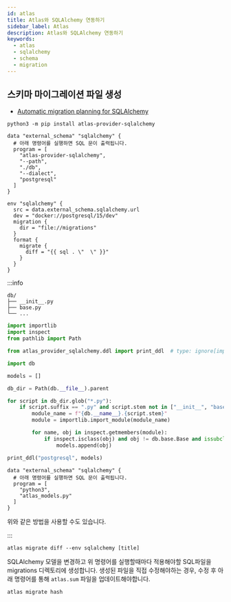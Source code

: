 ```yaml
---
id: atlas
title: Atlas와 SQLAlchemy 연동하기
sidebar_label: Atlas
description: Atlas와 SQLAlchemy 연동하기
keywords:
  - atlas
  - sqlalchemy
  - schema
  - migration
---
```


## 스키마 마이그레이션 파일 생성

- [Automatic migration planning for SQLAlchemy](https://atlasgo.io/guides/orms/sqlalchemy)

```shell
python3 -m pip install atlas-provider-sqlalchemy
```

```hcl
data "external_schema" "sqlalchemy" {
  # 아래 명령어를 실행하면 SQL 문이 출력됩니다.
  program = [
    "atlas-provider-sqlalchemy",
    "--path",
    "./db",
    "--dialect",
    "postgresql"
  ]
}

env "sqlalchemy" {
  src = data.external_schema.sqlalchemy.url
  dev = "docker://postgresql/15/dev"
  migration {
    dir = "file://migrations"
  }
  format {
    migrate {
      diff = "{{ sql . \"  \" }}"
    }
  }
}
```

:::info

```shell
db/
├── __init__.py
├── base.py
└── ...
```

```python title="atlas_models.py"
import importlib
import inspect
from pathlib import Path

from atlas_provider_sqlalchemy.ddl import print_ddl  # type: ignore[import-untyped]

import db

models = []

db_dir = Path(db.__file__).parent

for script in db_dir.glob("*.py"):
    if script.suffix == ".py" and script.stem not in ["__init__", "base"]:
        module_name = f"{db.__name__}.{script.stem}"
        module = importlib.import_module(module_name)

        for name, obj in inspect.getmembers(module):
            if inspect.isclass(obj) and obj != db.base.Base and issubclass(obj, db.base.Base):
                models.append(obj)

print_ddl("postgresql", models)
```

```hcl
data "external_schema" "sqlalchemy" {
  # 아래 명령어를 실행하면 SQL 문이 출력됩니다.
  program = [
    "python3",
    "atlas_models.py"
  ]
}
```

위와 같은 방법을 사용할 수도 있습니다.

:::

```shell
atlas migrate diff --env sqlalchemy [title]
```

SQLAlchemy 모델을 변경하고 위 명령어를 실행할때마다 적용해야할 SQL파일을 migrations 디렉토리에 생성합니다. 생성된 파일을 직접 수정해야하는 경우, 수정 후 아래 명령어를 통해 `atlas.sum` 파일을 업데이트해야합니다.

```shell
atlas migrate hash
```
